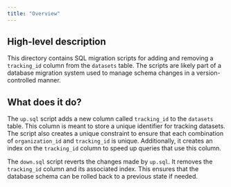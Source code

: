 ```yaml
---
title: "Overview"
---
```


## High-level description
This directory contains SQL migration scripts for adding and removing a `tracking_id` column from the `datasets` table. The scripts are likely part of a database migration system used to manage schema changes in a version-controlled manner.

## What does it do?
The `up.sql` script adds a new column called `tracking_id` to the `datasets` table. This column is meant to store a unique identifier for tracking datasets. The script also creates a unique constraint to ensure that each combination of `organization_id` and `tracking_id` is unique. Additionally, it creates an index on the `tracking_id` column to speed up queries that use this column.

The `down.sql` script reverts the changes made by `up.sql`. It removes the `tracking_id` column and its associated index. This ensures that the database schema can be rolled back to a previous state if needed. 
